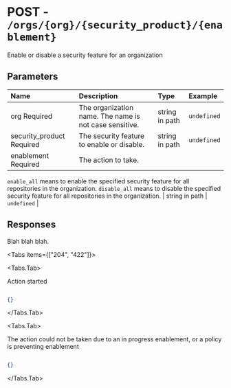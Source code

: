 
# POST - `/orgs/{org}/{security_product}/{enablement}`

Enable or disable a security feature for an organization

## Parameters

| Name | Description | Type | Example |
| :---- | :---- | :---- | :---- |
| org <span class="bg-blue-100 text-blue-800 text-xs font-medium me-2 px-2.5 py-0.5 rounded dark:bg-blue-900 dark:text-blue-300">Required</span> | The organization name. The name is not case sensitive. | string in path | `undefined` |
| security_product <span class="bg-blue-100 text-blue-800 text-xs font-medium me-2 px-2.5 py-0.5 rounded dark:bg-blue-900 dark:text-blue-300">Required</span> | The security feature to enable or disable. | string in path | `undefined` |
| enablement <span class="bg-blue-100 text-blue-800 text-xs font-medium me-2 px-2.5 py-0.5 rounded dark:bg-blue-900 dark:text-blue-300">Required</span> | The action to take.

`enable_all` means to enable the specified security feature for all repositories in the organization.
`disable_all` means to disable the specified security feature for all repositories in the organization. | string in path | `undefined` |

## Responses

Blah blah blah.

<Tabs items={["204", "422"]}>

<Tabs.Tab>

Action started

```json

{}

```

</Tabs.Tab>

<Tabs.Tab>

The action could not be taken due to an in progress enablement, or a policy is preventing enablement

```json

{}

```

</Tabs.Tab>

</Tabs>